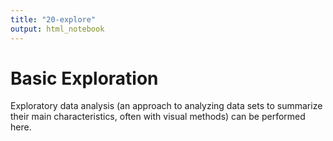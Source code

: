 ```yaml
---
title: "20-explore"
output: html_notebook
---
```


# Basic Exploration

Exploratory data analysis (an approach to analyzing data sets to summarize their main characteristics, often with visual methods) can be performed here.